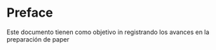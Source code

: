 # Preface {.unnumbered}

Este documento tienen como objetivo in registrando los avances en la preparación de paper 